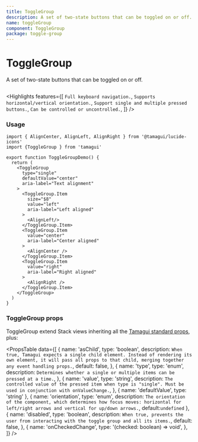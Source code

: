 ```yaml
---
title: ToggleGroup
description: A set of two-state buttons that can be toggled on or off.
name: toggleGroup
component: ToggleGroup
package: toggle-group
---
```


# ToggleGroup

<Description>A set of two-state buttons that can be toggled on or off.</Description>

<HeroContainer>
    <ToggleGroupDemo />
</HeroContainer>

```tsx hero template=ToggleGroup

```

<Highlights
    features={[
    `Full keyboard navigation.`,
    `Supports horizontal/vertical orientation.`,
    `Support single and multiple pressed buttons.`,
    `Can be controlled or uncontrolled.`,
    ]}
/>

### Usage

```
import { AlignCenter, AlignLeft, AlignRight } from '@tamagui/lucide-icons'
import {ToggleGroup } from 'tamagui'

export function ToggleGroupDemo() {
  return (
    <ToggleGroup
      type="single"
      defaultValue="center"
      aria-label="Text alignment"
    >
      <ToggleGroup.Item
        size="$8"
        value="left"
        aria-label="Left aligned"
      >
        <AlignLeft/>
      </ToggleGroup.Item>
      <ToggleGroup.Item
        value="center"
        aria-label="Center aligned"
      >
        <AlignCenter />
      </ToggleGroup.Item>
      <ToggleGroup.Item
        value="right"
        aria-label="Right aligned"
      >
        <AlignRight />
      </ToggleGroup.Item>
    </ToggleGroup>
  )
}

```

### ToggleGroup props

ToggleGroup extend Stack views inheriting all the [Tamagui standard props](notion://www.notion.so/docs/intro/props), plus:

<PropsTable
    data={[
        {
            name: 'asChild',
            type: 'boolean',
            description: `When true, Tamagui expects a single child element. Instead of rendering its own element, it will pass all props to that child, merging together any event handling props.`,
            default: false,
        },
        {
            name: 'type',
            type: 'enum',
            description: `Determines whether a single or multiple items can be pressed at a time.`,
        },
        {
            name: 'value',
            type: 'string',
            description: `The controlled value of the pressed item when type is "single". Must be used in conjunction with onValueChange.`,
        },
        {
            name: 'defaultValue',
            type: 'string'
        },
        {
            name: 'orientation',
            type: 'enum',
            description: `The orientation of the component, which determines how focus moves: horizontal for left/right arrows and vertical for up/down arrows.`,
            default:`undefined`
        },
        {
            name: 'disabled',
            type: 'boolean',
            description: `When true, prevents the user from interacting with the toggle group and all its items.`,
            default: false,
        },
        {
            name: 'onCheckedChange',
            type: '(checked: boolean) => void',
        },
    ]}
/>